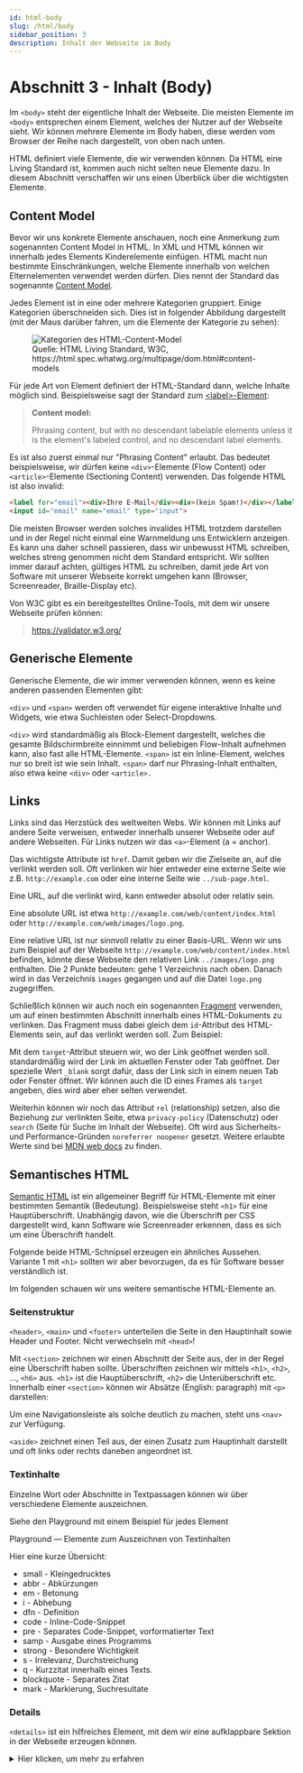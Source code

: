 ```yaml
---
id: html-body
slug: /html/body
sidebar_position: 3
description: Inhalt der Webseite im Body
---
```



# Abschnitt 3 - Inhalt (Body)

Im `<body>` steht der eigentliche Inhalt der Webseite. Die meisten Elemente
im `<body>` entsprechen einem Element, welches der Nutzer auf der Webseite sieht.
Wir können mehrere Elemente im Body haben, diese werden vom Browser der Reihe
nach dargestellt, von oben nach unten.

HTML definiert viele Elemente, die wir verwenden können. Da HTML eine Living Standard
ist, kommen auch nicht selten neue Elemente dazu. In diesem Abschnitt verschaffen
wir uns einen Überblick über die wichtigsten Elemente.

## Content Model

Bevor wir uns konkrete Elemente anschauen, noch eine Anmerkung zum sogenannten
Content Model in HTML. In XML und HTML können wir innerhalb jedes Elements
Kinderelemente einfügen. HTML macht nun bestimmte Einschränkungen, welche Elemente
innerhalb von welchen Elternelementen verwendet werden dürfen. Dies nennt
der Standard das sogenannte [Content Model](https://html.spec.whatwg.org/multipage/dom.html#content-models).

Jedes Element ist in eine oder mehrere Kategorien gruppiert. Einige Kategorien
überschneiden sich. Dies ist in folgender Abbildung dargestellt (mit der Maus
darüber fahren, um die Elemente der Kategorie zu sehen):

<figure>
  <object data={useBaseUrl("/img/web/content-venn.svg")} style={{maxWidth: "100%"}} height="288" width="1000"><img alt="Kategorien des HTML-Content-Model" src={useBaseUrl("/img/web/content-venn.svg")} /></object>
  <figcaption>Quelle: HTML Living Standard, W3C, https://html.spec.whatwg.org/multipage/dom.html#content-models</figcaption>
</figure>

Für jede Art von Element definiert der HTML-Standard dann, welche Inhalte möglich
sind. Beispielsweise sagt der Standard
zum [&lt;label&gt;-Element](https://html.spec.whatwg.org/multipage/forms.html#the-label-element):

> __Content model:__
>
> Phrasing content, but with no descendant labelable elements unless it is the element's labeled control, and no descendant label elements.

Es ist also zuerst einmal nur "Phrasing Content" erlaubt. Das bedeutet beispielsweise, wir dürfen
keine `<div>`-Elemente (Flow Content) oder `<article>`-Elemente (Sectioning Content)
verwenden. Das folgende HTML ist also invalid:

```html
<label for="email"><div>Ihre E-Mail</div><div>(kein Spam!)</div></label>
<input id="email" name="email" type="input">
```

Die meisten Browser werden solches invalides HTML trotzdem darstellen und in der
Regel nicht einmal eine Warnmeldung uns Entwicklern anzeigen. Es kann uns
daher schnell passieren, dass wir unbewusst HTML schreiben, welches streng
genommen nicht dem Standard entspricht. Wir sollten immer darauf achten,
gültiges HTML zu schreiben, damit jede Art von Software mit unserer Webseite
korrekt umgehen kann (Browser, Screenreader, Braille-Display etc).

Von W3C gibt es ein bereitgestelltes Online-Tools, mit dem wir unsere Webseite
prüfen können:

> https://validator.w3.org/

## Generische Elemente

Generische Elemente, die wir immer verwenden können, wenn es keine anderen
passenden Elementen gibt:

<HtmlSnippet path="div-span" />

`<div>` und `<span>` werden oft verwendet für eigene interaktive Inhalte und Widgets,
wie etwa Suchleisten oder Select-Dropdowns.

`<div>` wird standardmäßig als Block-Element dargestellt, welches die gesamte
Bildschirmbreite einnimmt und beliebigen Flow-Inhalt aufnehmen kann, also fast
alle HTML-Elemente. `<span>` ist ein Inline-Element, welches nur so breit ist
wie sein Inhalt. `<span>` darf nur Phrasing-Inhalt enthalten, also etwa keine
`<div>` oder `<article>.`

## Links

Links sind das Herzstück des weltweiten Webs. Wir können mit Links auf andere
Seite verweisen, entweder innerhalb unserer Webseite oder auf andere Webseiten.
Für Links nutzen wir das `<a>`-Element (a = anchor). 

<HtmlSnippet path="a" />

Das wichtigste Attribute ist `href`. Damit geben wir die Zielseite an, auf die
verlinkt werden soll. Oft verlinken wir hier entweder eine externe Seite
wie z.B. `http://example.com` oder eine interne Seite wie `../sub-page.html`.

Eine URL, auf die verlinkt wird, kann entweder absolut oder relativ sein.

Eine absolute URL ist etwa `http://example.com/web/content/index.html` oder
`http://example.com/web/images/logo.png`.

Eine relative URL ist nur sinnvoll relativ zu einer Basis-URL. Wenn wir uns zum
Beispiel auf der Webseite `http://example.com/web/content/index.html`
befinden, könnte diese Webseite den relativen Link `../images/logo.png` enthalten.
Die 2 Punkte bedeuten: gehe 1 Verzeichnis nach oben. Danach wird in das Verzeichnis
`images` gegangen und auf die Datei `logo.png` zugegriffen.

Schließlich können wir auch noch ein sogenannten [Fragment](https://developer.mozilla.org/en-US/docs/Web/URI/Reference/Fragment)
verwenden, um auf einen bestimmten Abschnitt innerhalb eines HTML-Dokuments
zu verlinken. Das Fragment muss dabei gleich dem `id`-Attribut des HTML-Elements
sein, auf das verlinkt werden soll. Zum Beispiel:

<HtmlSnippet path="a-fragment" toggleable />

Mit dem `target`-Attribut steuern wir, wo der Link geöffnet werden soll. standardmäßig
wird der Link im aktuellen Fenster oder Tab geöffnet. Der spezielle Wert `_blank`
sorgt dafür, dass der Link sich in einem neuen Tab oder Fenster öffnet. Wir können
auch die ID eines Frames als `target` angeben, dies wird aber eher selten verwendet.

Weiterhin können wir noch das Attribut `rel` (relationship) setzen, also die
Beziehung zur verlinkten Seite, etwa `privacy-policy` (Datenschutz) oder `search`
(Seite für Suche im Inhalt der Webseite). Oft wird aus Sicherheits- und Performance-Gründen
`noreferrer noopener` gesetzt. Weitere erlaubte Werte sind bei
[MDN web docs](https://developer.mozilla.org/en-US/docs/Web/HTML/Attributes/rel)
zu finden.

## Semantisches HTML

[Semantic HTML](https://developer.mozilla.org/en-US/docs/Glossary/Semantics#semantics_in_html)
ist ein allgemeiner Begriff für HTML-Elemente mit einer bestimmten Semantik (Bedeutung).
Beispielsweise steht `<h1>` für eine Hauptüberschrift. Unabhängig davon, wie
die Überschrift per CSS dargestellt wird, kann Software wie Screenreader erkennen,
dass es sich um eine Überschrift handelt.

Folgende beide HTML-Schnipsel erzeugen ein ähnliches Aussehen. Variante 1
mit `<h1>` sollten wir aber bevorzugen, da es für Software besser verständlich ist.

<HtmlSnippet path="h1-span" />

Im folgenden schauen wir uns weitere semantische HTML-Elemente an.

### Seitenstruktur

`<header>`, `<main>` und `<footer>` unterteilen die Seite in den Hauptinhalt
sowie Header und Footer. Nicht verwechseln mit `<head>`!

<HtmlSnippet path="header-main-footer" />

Mit `<section>` zeichnen wir einen Abschnitt der Seite aus, der in der Regel
eine Überschrift haben sollte. Überschriften zeichnen wir mittels `<h1>`, `<h2>`,
..., `<h6>` aus. `<h1>` ist die Hauptüberschrift, `<h2>` die Unterüberschrift etc.
Innerhalb einer `<section>` können wir Absätze (English: paragraph) mit `<p>`
darstellen:

<HtmlSnippet path="section-hx" />

Um eine Navigationsleiste als solche deutlich zu machen, steht uns
`<nav>` zur Verfügung.

<HtmlSnippet path="nav" />

`<aside>` zeichnet einen Teil aus, der einen Zusatz zum Hauptinhalt darstellt
und oft links oder rechts daneben angeordnet ist.

<HtmlSnippet path="aside" />

### Textinhalte

Einzelne Wort oder Abschnitte in Textpassagen können wir über verschiedene
Elemente auszeichnen.

Siehe den Playground mit einem Beispiel für jedes Element 

<p>
  <Link to="/sandbox?snippet=text-markers" target="_blank" rel="noopener noreferrer">Playground &mdash; Elemente zum Auszeichnen von Textinhalten</Link>
</p>

Hier eine kurze Übersicht:

* small - Kleingedrucktes
* abbr - Abkürzungen
* em - Betonung
* i - Abhebung
* dfn - Definition
* code - Inline-Code-Snippet
* pre - Separates Code-Snippet, vorformatierter Text
* samp - Ausgabe eines Programms
* strong - Besondere Wichtigkeit
* s - Irrelevanz, Durchstreichung
* q - Kurzzitat innerhalb eines Texts.
* blockquote - Separates Zitat
* mark - Markierung, Suchresultate

### Details

`<details>` ist ein hilfreiches Element, mit dem wir eine aufklappbare Sektion
in der Webseite erzeugen können.

<details><summary>Hier klicken, um mehr zu erfahren</summary>
  Zuerst schreiben wir ein `<detail></detail>`-Element. Innerhalb von diesem
  Element platzieren wir ein `<summary>...</summary>` mit der Kurzbeschreibung.
  Im restlichen Teil des `<details>` fügen wir den Text ein, der nach dem
  Aufklappen angezeigt wird.</details>

<p>
  <Link to="/sandbox?snippet=details-summary" target="_blank" rel="noopener noreferrer">Beispiel in der Sandbox</Link>
</p>

### Bilder

Das grundlegende Element im HTML, um ein Bild anzuzeigen, ist das `<img>`-Element:

<HtmlSnippet path="img" />

Wir sollten uns an allgemeine Richtlinien für Bilder halten. Die Auflösung sollte
so hoch wie nötig, so gering wie möglich sein. Für reale Bilder ist das Bildformat
JPG empfehlenswert, für Zeichnungen PNG. [WEBP](https://developer.mozilla.org/en-US/docs/Web/Media/Guides/Formats/Image_types#webp_image)
ist ein Format, welches oft in kleineren Dateigrößen resultiert und langsam weitere
Verbreitung findet.

Um den Bildinhalt auch für Screenreader verständlich zu machen, sollten wir immer
eine aussagekräftige Beschreibung im `alt`-Attribut hinterlegen. Dieses wird auch
angezeigt, wenn das Bild nicht geladen werden konnte.

Das [srcset](https://developer.mozilla.org/en-US/docs/Web/HTML/Element/img#using_the_srcset_attribute)
erlaubt uns, höher aufgelöste Bilder anzuzeigen, wenn ein hochauflösendes Gerät
verwendet wird:

<HtmlSnippet path="img-srcset" />

Um genauer zu kontrollieren, welches Bild bei welcher Bildschirmgröße geladen
wird, steht uns das `<picture>`-Element zur Verfügung. `<picture>` enthält mehrere
`<source>`-Elemente mit Bedingungen und ein `<img>`. Findet ein Browser einer dieser Bedingungen
als passend, wir das Bild von dem jeweiligen `<source>` angezeigt. Ansonsten
wird das `<img>` angezeigt.

<HtmlSnippet path="picture" />

__SVG__

Neben Formaten wie PNG und JPEG gibt es noch ein weiteres wichtiges Format: SVG.
SVG steht für [Scalable Vector Graphics](https://www.w3.org/TR/SVG11/).

Bei pixelbasierten Formaten wie PNG oder JPG wird ein roter Kreis als Menge von
Pixeln repräsentiert, wobei Pixel innerhalb des Kreises rot sind und außerhalb
des Kreises weiß:

![Roter Kreis, man erkennt aufgrund Vergrößerung Pixel am Rand](/img/web/scaled-circle.png)

Das Problem dabei ist, dass bei ausreichender Vergrößerung
der Rand des Kreises nicht mehr glatt erscheint. Zudem wird für jedes Pixel
Speicherplatz gebraucht &mdash; obwohl es doch eigentlich nur wenige wichtige
Informationen gibt: Ein Kreis an einer Position, mit der Farbe rot.

Bei SVG können wir diese relevante Information direkt ausdrücken:

```svg
<svg width="300" height="200" xmlns="http://www.w3.org/2000/svg">
  <circle cx="150" cy="100" fill="red" r="80" />
</svg>
```

![Roter Kreis mit SVG, alle Ränder sind glatt](/img/web/circle.svg)

Egal, wie sehr wir an das SVG heranzoomen, die Ränder bleiben immer glatt. SVG
werden unter anderem gerne für Logos und Icons verwendet.

### Abbildungen

Wollen wir eine Abbildung mit einem Untertext versehen, steht uns
das `<figure>`-Element zur Verfügung. Es zeichnet einen Teil aus als Abbildung oder
Illustration. Wir können es etwa für verwenden für Bilder, Diagramme oder illustrative Code-Blöcke.

<HtmlSnippet path="figure" />

Mit dem Element `<figcaption>` können wir der Abbildung zudem eine Bildunterschrift geben.

## Video / Audio

Zum Abspielen von Videos und Audio-Dateien stellt HTML uns jeweils ein entsprechendes
Element bereit: `<video>` und `<audio>`:

<HtmlSnippet path="video-audio" />

Diese Elemente erfordern, dass uns eine Video- beziehungsweise Audio-Datei mit dem
gesamten Inhalt bereitstellt. Nicht unterstützt wird Streaming, was von vielen
Videoplattformen genutzt wird. Dabei wird das Video in kleinen Teilen ausgeliefert,
was Bandbreite spart und ein Springen zu beliebigen Positionen vereinfacht. 

Es gibt verschiedene JavaScript-Bibliotheken, welche das Video-Element mit mehr
UI anreichern und teilweise auch Streaming unterstützen, beispielsweise
[VideoJS](https://videojs.com/).

## Listen

In Texten kommen öfters auch Listen oder Aufzählungen vor. HTML stellt uns drei
verschiedene Arten von Listen bereit:

* `ul` (unordered list) &mdash; Liste, wo die Reihenfolge der Elemente unwichtig ist.
* `ol` (ordered list) &mdash; Liste, wo die Reihenfolge der Elemente wichtig ist.
* `dl` (definition list) &mdash; Liste von Key-Value-Paaren, wo die Value eine Erklärung zum Key ist.

Sowohl bei `<ul>` als auch bei `<ol>` geben wir die Listen-Element mit `<li>`
(list item) an. Bei `<dl>` verwenden wir `<dt>` (definition term) für den zu erklärenden
Key und `<dd>` (definition description) für die Erklärung.

<HtmlSnippet path="lists" />

## Tabellen

Tabellen dienen, wie der Name sagt, für tabellarische Daten. Wir sollten Tabellen
auch nur dafür verwenden, nicht als Hilfsmitteln zum Layout. Früher wurde dies oft
getan, da es kaum bessere Möglichkeiten gab. Inzwischen gibt CSS uns wesentlich
bessere Möglichkeiten, das Layout unserer Seite gemäß unseren Wünschen zu gestalten.

:::note
Tatsächlich ist es aus Entwicklersicht eher schwieriger, Tabellen schön und gut
darzustellen und zu gestalten. Auch aus Sicht der Responsiveness (Darstellung auf
Geräten mit kleiner Bildschirmbreite) müssen wir bei Tabellen entsprechend Testen
und Vorkehrungen treffen.
:::

Das Hauptelement der Tabelle ist `<table>`. Der Tabellenkopf (Kopfspalte) wird
mit `<thead>` angegeben, der eigentliche Inhalt mit `<tbody>`. Für jede Zeile
schreiben wir ein `<tr>` (table row), für jede Zelle in der Zeile ein `<td>`
(table data). Der Tabellenkopf hat meist nur eine Zeile, die Spalten werden `<th>`
statt `<td>` angegeben.

<p>
  <Link to="/sandbox?snippet=table" target="_blank" rel="noopener noreferrer">Playground &mdash; Tabelle</Link>
</p>

Im oberen Beispiel sehen wir auch noch das `<caption>`-Element für die Überschrift
der Tabelle und das `<tfoot>`-Element für die Fußzeile der Tabelle.

Zudem wird an der 1. Spalte der Fußzeile `<td colspan="2">` verwendet. Damit
können wir erreichen, dass eine Zelle sich über mehrere Spalten erstreckt. Analog
dazu gibt es auch das Attribut `rowspan`, wenn eine Zelle mehrere Zeilen einnehmen soll.

|  Element  |Bedeutung   |Erklärung                             |
|-----------|------------|--------------------------------------|
|table      |Table       |Wurzelelement der Tabelle             |
|caption    |Caption     |Überschrift der Tabelle               |
|thead      |Table head  |Kopfzeile(n) der Tabelle              |
|tbody      |Table body  |Tabellarische Daten                   |
|tfoot      |Table foot  |Fußzeile(n) der Tabelle               |
|tr         |Table row   |Zeile der Tabelle                     |
|th         |Table head  |Zelle in der Kopfzeile (oder Fußzeile)|
|td         |Table data  |Zelle im Body der Tabelle             |

## Formulare

Formulare werden verwendet, um Daten zu erfassen. Das
[Onlinezugangsgesetz (OZG)](https://www.bmi.bund.de/DE/themen/moderne-verwaltung/verwaltungsmodernisierung/onlinezugangsgesetz/onlinezugangsgesetz-node.html)
verpflichtet Behörden dazu, Verwaltungsleistungen auch digital über Verwaltungsportale anzubieten.

Webformular sind hierzu ein geeignetes Mittel, um etwa Anträge online zu ermöglichen.

Das Hauptelement, dass wir benötigen, um Webformular umzusetzen, ist das `<form>`-Element.
Innerhalb eines `<form>` können wir verschiedene Eingabefelder oder Buttons zum Absenden platzieren.
Zur Illustration hier ein einfaches Formular, wo der Vor- und Nachname eingegeben werden muss:

<HtmlSnippet path="form-simple" />

Das `<form>`-Element hat noch [einige andere Attribute](https://developer.mozilla.org/en-US/docs/Web/HTML/Element/form),
das wichtigste ist aber `action`. Hier geben wir die URL an, an welche die eingegebenen
Daten beim Absenden gesendet werden.

:::info
Die Sandbox hat eine spezielle Vorkehrung für Formulare. Beim Absenden wird das
eigentliche _Submit_ blockiert, stattdessen werden die Daten angezeigt, die gesendet
werden würden. Somit können Formulare auf einfache Weise ohne ein `action`-Attribut
getestet werden. 
:::

Im Folgenden schauen wir uns einige typische Inhalte von Formularen an.

### Eingabe-Elemente

Mit Eingabe-Elementen erfassen wir Daten vom Nutzer. Jedes Eingabefeld sollte
einen technischen Namen besitzen, den wir mit dem Attribut `name` angeben. Der `name`
bestimmt, unter welchem Schlüssel der Wert des Elements beim Absenden an den
Server übertragen wird.

Auch sollte jedes Eingabefeld ein `<label>` mit einem Beschriftungstext für das Feld haben. Das Label ist wichtig,
damit etwa Screenreader wissen, was der Zweck des Elements ist. Das `<label>`
muss ein `for`-Attribut haben, dessen Wert der ID des Eingabe-Elements entspricht:

<HtmlSnippet path="form-label" />

Verwenden wir ein `<label>` mit einem korrekten `for`-Attribut, kann der Nutzer
auch auf das Label klicken, um das Eingabe-Element zu fokussieren.

__input__

`<input>` ist ein einzeiliges Eingabefeld und das wohl am meisten verwendete Formularelement.

Mit dem Attribut `type` können wir auch verschiedene Arten von Eingaben ermöglichen,
beispielsweise `type="color"` für einen Farbwähler oder `type="date"` für
einen Datumswähler. Weitere Typen bei [MDN web docs](https://developer.mozilla.org/en-US/docs/Web/HTML/Element/input#input_types).

<HtmlSnippet path="form-input" />

Das Attribut `required` können wir setzen, um ein Element als Pflichtfeld zu markieren.
Der Browser verbietet dann das Absenden, wenn kein Wert eingetragen wurde.

:::warning
Die Validierung durch den Browser ist __KEINE GARANTIE__ dafür, dass die abgesendeten
Daten auch den festgelegten Regeln entsprechen! Der Nutzer könnte etwa einfach über
die Dev-Tools die Validierungsregeln entfernen. Falls erforderlich, muss der Server,
der die Daten entgegennimmt, entsprechende Validierungen durchführen!
:::

__file__

Um dem Nutzer zu ermöglichen, eine Datei hochzuladen, verwenden wir ein `<input>`
mit `type="file"`:

<HtmlSnippet path="form-input-file" />

Das `accept`-Attribut erlaubt uns, einzugrenzen, welche Arten von Dateien möglich sind.
Wir können entweder Datei-Endungen oder [MIME-Typen](https://developer.mozilla.org/en-US/docs/Web/HTTP/Guides/MIME_types)
angeben.

__password__

Mittels `type="password"` am `<input>` können wir ein Passwortfeld erzeugen,
dass die Eingabe maskiert:

<HtmlSnippet path="form-input-password" />

Das Attribute `autocomplete="new-password"` sorgt dafür, dass der Browser weiß,
dass es sich um ein neues Passwort handelt und keine bestehenden Passwörter
vorschlägt.

__checkbox__

Eine einfache Checkbox erzeugen wir mit `type="checkbox"` am `<input>`:

<HtmlSnippet path="form-input-checkbox" />

__textarea__

Eine `<textarea>` erlaubt im Gegensatz zu `<input>` die Eingabe von mehreren
Zeilen Text. Es wird oft verwendet für Freitext wie Anmerkungen oder Kommentare:

<HtmlSnippet path="form-textarea" />

__select__

Manchmal sind die möglichen Optionen beschränkt, zwischen denen der Nutzer auswählen
kann. In dem Fall können wir ein `<select>`-Element verwenden. Für jede Auswahloption
schachteln wir ein `<option>`-Element im `<select>`. Das Attribut `value` jeder
`<option>` gibt den Wert an, der beim Absenden übertragen wird.

<HtmlSnippet path="form-select" />

Um mehrere Optionen gleichzeitig zu erlauben, können wir das Attribut `multiple`
am `<select>` setzen.

Weiterhin können wir auch einzelne `<option>` in einem `<optgroup>`-Element schachteln,
um Optionen zu gruppieren. Der Browser zeigt diese dann gruppiert an.

__checkbox / radio select__

Statt eines Dropdowns mit `<select>` ist es auch üblich, Checkboxen oder Radiobuttons
für die Optionen zu verwenden. Der Vorteil ist, dass der Nutzer sofort alle Optionen
sieht. Hierzu können wir mehrere `<input type="checkbox" name="panTop">` verwenden,
welche den gleichen Namen haben, aber unterschiedliche `value`.

Im Fall von `<input type="radio" name="panTop">` stellt der Browser Radiobuttons 
dar und sorgt dafür, dass immer nur ein Radiobutton ausgewählt sein kann.

<HtmlSnippet path="form-select-checkbox-radio" />

__hidden__

Schließlich gibt es noch `<input>` vom `type="hidden"`. Solche Eingabefelder
sind nicht für den Nutzer sichtbar und können in der Regel nicht durch diesen
bearbeitet werden. Hidden-Inputs werden gerne in Kombination mit JavaScript genutzt,
um berechnete oder anderweitig abgeleitete Daten beim Absenden mit zu übertragen.

Ein anderer Anwendungsfall sind Widgets, also per JavaScript geschriebene
Elemente, die mehr Funktionalität bieten als Elemente, die der Browser bereitstellt.
Hier können wir dann ein Hidden-Input verwenden, um die Daten zu übertragen.

```html
<input type="hidden" name="tag-select-value">
```

### Fieldset

Mit einem `<fieldset>` können wir mehrere Elemente gruppieren. Beispielsweise
könnten wir ein `<fieldset>` für die allgemeinen Kontaktdaten erstellen und eines
für die Informationen zum Auto für den Stellplatzantrag.

Platzieren wir innerhalb des `<fieldset>` ein `<legend>`, geben wir damit den
Namen des Fieldsets an.

<HtmlSnippet path="form-fieldset" />

### Button

Wir haben bereits das `<button>`-Element gesehen. Ein Button ist eine klickbare
Schaltfläche. Die Art des Button geben wir mit dem `type`-Attribut an. Im HTML
gibt es 3 Arten von Buttons:

* submit &mdash; Sendet das Formular ab.
* reset &mdash; Setzt alle Eingabefelder auf den ursprünglichen Wert zurück.
* button &mdash; Führt keine Aktion beim Klick durch.

`type="button"` können wir verwenden, um eigene Aktionen beim Klick durchzuführen,
in dem wir entsprechendes JavaScript schreiben.

Den Name des Buttons geben wir mit dem Attribut `name` an. Über dieses Namen
können wir beim Absenden herausfinden, welcher Button gedrückt wurde.

<HtmlSnippet path="form-buttons" />

An dieser Stelle noch ein Hinweis. Drückt der Nutzer in einem Formularfeld auf
Entern, ist das Standardverhalten von Browsern, so vorzugehen, als ob der Submit-Button
gedrückt wurde. Es wird also das Formular abgesendet. Bei kleineren Formularen
wie Suchmasken kann das sinnvoll sein. Bei längeren Formularen sorgt das aber
schnell dafür, dass Nutzer unbeabsichtigt Formulare absenden.

Um das zu verhindern, können wir entweder mittels JavaScript das Absenden verhindern.
Einfacher ist, ganz am Anfang des Formulars einen versteckten Submit-Button
einzuführen, der das Absenden verhindert. Das funktioniert deshalb, weil der
Browser beim Klick auf Enter den ersten Submit-Button auslöst. 

<HtmlSnippet path="form-prevent-submit" />

## Iframe

:::warning
Früher gab es auch das `<frame>`-Element, welches man auch für das Layout einer Seite
nutzen konnte. `<frame>` ist [obsolet](https://html.spec.whatwg.org/multipage/obsolete.html#non-conforming-features),
und wird inzwischen nicht mehr verwendet. 
:::

Mit dem `<iframe>`-Element (inline frame) können wir eine andere Webseite in unsere
Webseite einbinden. 

```html
<iframe src="http://example.com/map-widget.html"></iframe>
```

Der Vorteil von einem `<iframe>` ist, dass dessen Inhalt vollständig vom Rest
der Webseite abgekapselt ist. Das betrifft sowohl das Design und Layout (CSS)
als auch JavaScript-Logik. Somit ist sichergestellt, dass die beiden verschiedenen
Seiten sich nicht gegenseitig beeinflussen.

Etwa verwendet unsere Sandbox einen `<iframe>`, um das eingegebene HTML darzustellen.
Somit ist garantiert, dass die Sandbox selber nicht durch die eingegebenen Inhalt
kaputt gemacht wird.

Allgemein werden `<iframe>` gerne für die Einbindung von Widgets von Drittanbietern
verwendet. Hier ist ein Beispiel von `mdr.de`, wo ein `<iframe>` genutzt wird,
um eine interaktive Grafik zu Autodiebstählen vom Anbieter `datawrapper.de` einzubinden.

![Webseite mdr.de mit einem IFrame mit externen Inhalten](/img/web/mdr-iframe.png)

